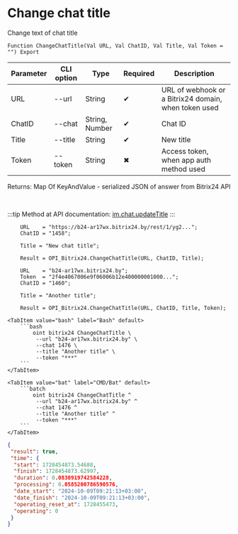 ﻿---
sidebar_position: 7
---


# Change chat title
 Change text of chat title



`Function ChangeChatTitle(Val URL, Val ChatID, Val Title, Val Token = "") Export`

  | Parameter | CLI option | Type | Required | Description |
  |-|-|-|-|-|
  | URL | --url | String | &#x2714; | URL of webhook or a Bitrix24 domain, when token used |
  | ChatID | --chat | String, Number | &#x2714; | Chat ID |
  | Title | --title | String | &#x2714; | New title |
  | Token | --token | String | &#x2716; | Access token, when app auth method used |

  
  Returns:  Map Of KeyAndValue - serialized JSON of answer from Bitrix24 API

<br/>

:::tip
Method at API documentation: [im.chat.updateTitle](https://dev.1c-bitrix.ru/learning/course/?COURSE_ID=93&LESSON_ID=12105)
:::
<br/>


```bsl title="1C:Enterprise/OneScript code example"
    URL    = "https://b24-ar17wx.bitrix24.by/rest/1/yg2...";
    ChatID = "1458";

    Title = "New chat title";

    Result = OPI_Bitrix24.ChangeChatTitle(URL, ChatID, Title);

    URL    = "b24-ar17wx.bitrix24.by";
    Token  = "2f4e4067006e9f06006b12e400000001000...";
    ChatID = "1460";

    Title = "Another title";

    Result = OPI_Bitrix24.ChangeChatTitle(URL, ChatID, Title, Token);
```
 

 <Tabs>
  
    <TabItem value="bash" label="Bash" default>
        ```bash
            oint bitrix24 ChangeChatTitle \
             --url "b24-ar17wx.bitrix24.by" \
             --chat 1476 \
             --title "Another title" \
             --token "***"
        ```
    </TabItem>
  
    <TabItem value="bat" label="CMD/Bat" default>
        ```batch
            oint bitrix24 ChangeChatTitle ^
             --url "b24-ar17wx.bitrix24.by" ^
             --chat 1476 ^
             --title "Another title" ^
             --token "***"
        ```
    </TabItem>
</Tabs>


```json title="Result"
{
 "result": true,
 "time": {
  "start": 1728454873.54688,
  "finish": 1728454873.62997,
  "duration": 0.0830919742584228,
  "processing": 0.0585200786590576,
  "date_start": "2024-10-09T09:21:13+03:00",
  "date_finish": "2024-10-09T09:21:13+03:00",
  "operating_reset_at": 1728455473,
  "operating": 0
 }
}
```
